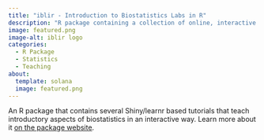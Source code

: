 ```yaml
---
title: "iblir - Introduction to Biostatistics Labs in R"
description: "R package containing a collection of online, interactive shiny/learnr based labs that teach basics of biostatistics."
image: featured.png
image-alt: iblir logo
categories:
  - R Package
  - Statistics
  - Teaching
about:
  template: solana
  image: featured.png
---
```


An R package that contains several Shiny/learnr based tutorials that teach introductory aspects of biostatistics in an interactive way. Learn more about it [on the package website](https://andreashandel.github.io/iblir/).
